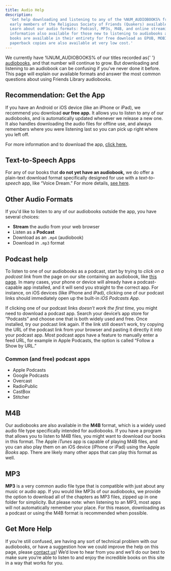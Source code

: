 ```yaml
---
title: Audio Help
description:
  'Get help downloading and listening to any of the %NUM_AUDIOBOOKS% free audiobooks from
  early members of the Religious Society of Friends (Quakers) available on this site.
  Learn about our audio formats: Podcast, MP3s, M4B, and online streaming. Additional
  information also available for those new to listening to audiobooks as podcasts. All
  books are available in their entirety for free download as EPUB, MOBI, PDF, and
  paperback copies are also available at very low cost.'
---
```


<Lead>
  We currently have %NUM_AUDIOBOOKS% of our titles recorded as{' '}
  <a href="./audiobooks">audiobooks</a>, and that number will continue to grow. But
  downloading and listening to an audiobook can be confusing if you&rsquo;ve never done it
  before. This page will explain our available formats and answer the most common
  questions about using Friends Library audiobooks.
</Lead>

## Recommendation: Get the App

If you have an Android or iOS device (like an iPhone or iPad), we recommend you download
**our free app.** It allows you to listen to any of our audiobooks, and is automatically
updated whenever we release a new one. It also handles downloading the audio files for
offline use, and always remembers where you were listening last so you can pick up right
where you left off.

For more information and to download the app, [click here.](/app)

## Text-to-Speech Apps

For any of our books that **do not yet have an audiobook,** we do offer a plain-text
download format specifically designed for use with a _text-to-speech_ app, like “Voice
Dream.” For more details, [see here](/plain-text-format).

## Other Audio Formats

If you'd like to listen to any of our audiobooks outside the app, you have several
choices:

- **Stream** the audio from your web browser
- Listen as a **Podcast**
- Download as an `.mp4` (audiobook)
- Download in `.mp3` format

## Podcast help

To listen to one of our audiobooks as a podcast, start by trying to _click on a podcast
link_ from the page on our site containing an audiobook, like
[this page](/william-penn/no-cross-no-crown#audiobook). In many cases, your phone or
device will already have a podcast-capable app installed, and it will send you straight to
the correct app. For instance, on iOS devices (like iPhone and iPad), clicking one of our
podcast links should immediately open up the built-in _iOS Podcasts App_.

If clicking one of our podcast links _doesn’t work the first time,_ you might need to
download a podcast app. Search your device&rsquo;s app store for &ldquo;Podcasts&rdquo;
and choose one that is both widely used and free. Once installed, try our podcast link
again. If the link still doesn’t work, try copying the URL of the podcast link from your
browser and pasting it directly it into your podcast app. Most podcast apps have a feature
to manually enter a feed URL, for example in Apple Podcasts, the option is called “Follow
a Show by URL.”

### Common (and free) podcast apps

- Apple Podcasts
- Google Podcasts
- Overcast
- RadioPublic
- CastBox
- Stitcher

## M4B

Our audiobooks are also available in the **M4B** format, which is a widely used audio file
type specifically intended for audiobooks. If you have a program that allows you to listen
to M4B files, you might want to download our books in this format. The Apple _iTunes_ app
is capable of playing M4B files, and you can also play them on an iOS device (iPhone or
iPad) using the Apple _Books_ app. There are likely many other apps that can play this
format as well.

## MP3

**MP3** is a very common audio file type that is compatible with just about any music or
audio app. If you would like MP3s of our audiobooks, we provide the option to download all
of the chapters as MP3 files, zipped up in one folder for simplicity. But please note:
when listening to an MP3, most apps will not automatically remember your place. For this
reason, downloading as a podcast or using the M4B format is recommended when possible.

## Get More Help

If you’re still confused, are having any sort of technical problem with our audiobooks, or
have a suggestion how we could improve the help on this page, please
[contact us](./contact)! We’d love to hear from you and we’ll do our best to make sure
you’re able to listen to and enjoy the incredible books on this site in a way that works
for you.
